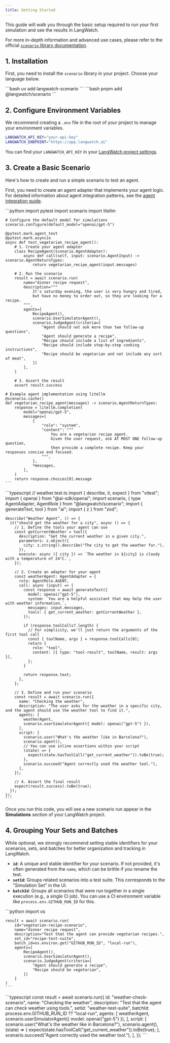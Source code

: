 ```yaml
---
title: Getting Started
---
```


This guide will walk you through the basic setup required to run your first simulation and see the results in LangWatch.

For more in-depth information and advanced use cases, please refer to the official [`scenario` library documentation](https://github.com/langwatch/scenario).

## 1. Installation

First, you need to install the `scenario` library in your project. Choose your language below.

<Tabs>
  <Tab title="Python">```bash uv add langwatch-scenario ```</Tab>
  <Tab title="TypeScript">```bash pnpm add @langwatch/scenario ```</Tab>
</Tabs>

## 2. Configure Environment Variables

We recommend creating a `.env` file in the root of your project to manage your environment variables.

```bash title=".env"
LANGWATCH_API_KEY="your-api-key"
LANGWATCH_ENDPOINT="https://app.langwatch.ai"
```

You can find your `LANGWATCH_API_KEY` in your [LangWatch project settings](https://app.langwatch.ai/settings).

## 3. Create a Basic Scenario

Here's how to create and run a simple scenario to test an agent.

First, you need to create an agent adapter that implements your agent logic. For detailed information about agent integration patterns, see the [agent integration guide](https://scenario.langwatch.ai/agent-integration).

<Tabs>
  <Tab title="Python">
    ```python
    import pytest
    import scenario
    import litellm

    # Configure the default model for simulations
    scenario.configure(default_model="openai/gpt-5")

    @pytest.mark.agent_test
    @pytest.mark.asyncio
    async def test_vegetarian_recipe_agent():
        # 1. Create your agent adapter
        class RecipeAgent(scenario.AgentAdapter):
            async def call(self, input: scenario.AgentInput) -> scenario.AgentReturnTypes:
                return vegetarian_recipe_agent(input.messages)

        # 2. Run the scenario
        result = await scenario.run(
            name="dinner recipe request",
            description="""
                It's saturday evening, the user is very hungry and tired,
                but have no money to order out, so they are looking for a recipe.
            """,
            agents=[
                RecipeAgent(),
                scenario.UserSimulatorAgent(),
                scenario.JudgeAgent(criteria=[
                    "Agent should not ask more than two follow-up questions",
                    "Agent should generate a recipe",
                    "Recipe should include a list of ingredients",
                    "Recipe should include step-by-step cooking instructions",
                    "Recipe should be vegetarian and not include any sort of meat",
                ])
            ],
        )

        # 3. Assert the result
        assert result.success

    # Example agent implementation using litellm
    @scenario.cache()
    def vegetarian_recipe_agent(messages) -> scenario.AgentReturnTypes:
        response = litellm.completion(
            model="openai/gpt-5",
            messages=[
                {
                    "role": "system",
                    "content": """
                        You are a vegetarian recipe agent.
                        Given the user request, ask AT MOST ONE follow-up question,
                        then provide a complete recipe. Keep your responses concise and focused.
                    """,
                },
                *messages,
            ],
        )
        return response.choices[0].message
    ```
  </Tab>
  <Tab title="TypeScript">
    ```typescript
    // weather.test.ts
    import { describe, it, expect } from "vitest";
    import { openai } from "@ai-sdk/openai";
    import scenario, { type AgentAdapter, AgentRole } from "@langwatch/scenario";
    import { generateText, tool } from "ai";
    import { z } from "zod";

    describe("Weather Agent", () => {
      it("should get the weather for a city", async () => {
        // 1. Define the tools your agent can use
        const getCurrentWeather = tool({
          description: "Get the current weather in a given city.",
          parameters: z.object({
            city: z.string().describe("The city to get the weather for."),
          }),
          execute: async ({ city }) => `The weather in ${city} is cloudy with a temperature of 24°C.`,
        });

        // 2. Create an adapter for your agent
        const weatherAgent: AgentAdapter = {
          role: AgentRole.AGENT,
          call: async (input) => {
            const response = await generateText({
              model: openai("gpt-5"),
              system: `You are a helpful assistant that may help the user with weather information.`,
              messages: input.messages,
              tools: { get_current_weather: getCurrentWeather },
            });

            if (response.toolCalls?.length) {
              // For simplicity, we'll just return the arguments of the first tool call
              const { toolName, args } = response.toolCalls[0];
              return {
                role: "tool",
                content: [{ type: "tool-result", toolName, result: args }],
              };
            }

            return response.text;
          },
        };

        // 3. Define and run your scenario
        const result = await scenario.run({
          name: "Checking the weather",
          description: "The user asks for the weather in a specific city, and the agent should use the weather tool to find it.",
          agents: [
            weatherAgent,
            scenario.userSimulatorAgent({ model: openai("gpt-5") }),
          ],
          script: [
            scenario.user("What's the weather like in Barcelona?"),
            scenario.agent(),
            // You can use inline assertions within your script
            (state) => {
              expect(state.hasToolCall("get_current_weather")).toBe(true);
            },
            scenario.succeed("Agent correctly used the weather tool."),
          ],
        });

        // 4. Assert the final result
        expect(result.success).toBe(true);
      });
    });
    ```

  </Tab>
</Tabs>

Once you run this code, you will see a new scenario run appear in the **Simulations** section of your LangWatch project.

## 4. Grouping Your Sets and Batches

While optional, we strongly recommend setting stable identifiers for your scenarios, sets, and batches for better organization and tracking in LangWatch.

- **`id`**: A unique and stable identifier for your scenario. If not provided, it's often generated from the `name`, which can be brittle if you rename the test.
- **`setId`**: Groups related scenarios into a test suite. This corresponds to the "Simulation Set" in the UI.
- **`batchId`**: Groups all scenarios that were run together in a single execution (e.g., a single CI job). You can use a CI environment variable like `process.env.GITHUB_RUN_ID` for this.

<Tabs>
  <Tab title="Python">
    ```python
    import os

    result = await scenario.run(
        id="vegetarian-recipe-scenario",
        name="dinner recipe request",
        description="Test that the agent can provide vegetarian recipes.",
        set_id="recipe-test-suite",
        batch_id=os.environ.get("GITHUB_RUN_ID", "local-run"),
        agents=[
            RecipeAgent(),
            scenario.UserSimulatorAgent(),
            scenario.JudgeAgent(criteria=[
                "Agent should generate a recipe",
                "Recipe should be vegetarian",
            ])
        ]
    )
    ```

  </Tab>
  <Tab title="TypeScript">
    ```typescript
    const result = await scenario.run({
        id: "weather-check-scenario",
        name: "Checking the weather",
        description: "Test that the agent can check weather using tools.",
        setId: "weather-test-suite",
        batchId: process.env.GITHUB_RUN_ID ?? "local-run",
        agents: [
            weatherAgent,
            scenario.userSimulatorAgent({ model: openai("gpt-5") }),
        ],
        script: [
            scenario.user("What's the weather like in Barcelona?"),
            scenario.agent(),
            (state) => {
                expect(state.hasToolCall("get_current_weather")).toBe(true);
            },
            scenario.succeed("Agent correctly used the weather tool."),
        ],
    });
    ```
  </Tab>
</Tabs>
